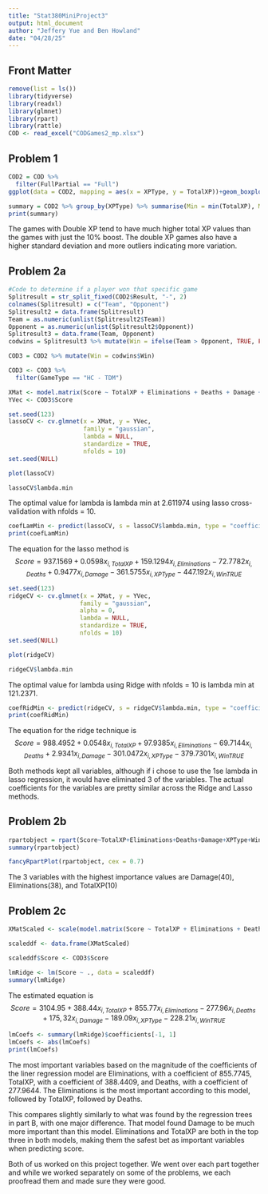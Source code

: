 ---
title: "Stat380MiniProject3"
output: html_document
author: "Jeffery Yue and Ben Howland"
date: "04/28/25"
---

## Front Matter
```{r}
remove(list = ls())
library(tidyverse)
library(readxl)
library(glmnet)
library(rpart)
library(rattle)
COD <- read_excel("CODGames2_mp.xlsx")
```


## Problem 1
```{r}
COD2 = COD %>% 
  filter(FullPartial == "Full")
ggplot(data = COD2, mapping = aes(x = XPType, y = TotalXP))+geom_boxplot()+labs(x = "XP Type", y = "Total XP")
```
```{r}
summary = COD2 %>% group_by(XPType) %>% summarise(Min = min(TotalXP), Max = max(TotalXP), Mean = mean(TotalXP), Median = median(TotalXP), StdDev = sd(TotalXP))
print(summary)
```
The games with Double XP tend to have much higher total XP values than the games with just the 10% boost. The double XP games also have a higher standard deviation and more outliers indicating more variation. 


## Problem 2a

```{r}
#Code to determine if a player won that specific game
Splitresult = str_split_fixed(COD2$Result, "-", 2)
colnames(Splitresult) = c("Team", "Opponent")
Splitresult2 = data.frame(Splitresult)
Team = as.numeric(unlist(Splitresult2$Team))
Opponent = as.numeric(unlist(Splitresult2$Opponent))
Splitresult3 = data.frame(Team, Opponent)
codwins = Splitresult3 %>% mutate(Win = ifelse(Team > Opponent, TRUE, FALSE), Loss = ifelse(Team < Opponent, TRUE, FALSE), Draw = ifelse(Team == Opponent, TRUE, FALSE))

COD3 = COD2 %>% mutate(Win = codwins$Win)
```

```{r}
COD3 <- COD3 %>%
  filter(GameType == "HC - TDM")

XMat <- model.matrix(Score ~ TotalXP + Eliminations + Deaths + Damage + XPType + Win, data = COD3)[,-1]
YVec <- COD3$Score

set.seed(123)
lassoCV <- cv.glmnet(x = XMat, y = YVec,
                     family = "gaussian",
                     lambda = NULL,
                     standardize = TRUE,
                     nfolds = 10)
set.seed(NULL)

plot(lassoCV)

lassoCV$lambda.min
```

The optimal value for lambda is lambda min at 2.611974 using lasso cross-validation with nfolds = 10.

```{r}
coefLamMin <- predict(lassoCV, s = lassoCV$lambda.min, type = "coefficients")
print(coefLamMin)
```

The equation for the lasso method is 
$$Score = 937.1569 + 0.0598x_{i, TotalXP} + 159.1294x_{i, Eliminations} - 72.7782x_{i, Deaths} + 0.9477x_{i, Damage} - 361.5755x_{i, XPType} - 447.192x_{i, WinTRUE}$$

```{r}
set.seed(123)
ridgeCV <- cv.glmnet(x = XMat, y = YVec,
                    family = "gaussian",
                    alpha = 0, 
                    lambda = NULL,
                    standardize = TRUE,
                    nfolds = 10)
set.seed(NULL)

plot(ridgeCV)

ridgeCV$lambda.min
```

The optimal value for lambda using Ridge with nfolds = 10 is lambda min at  121.2371.

```{r}
coefRidMin <- predict(ridgeCV, s = ridgeCV$lambda.min, type = "coefficients")
print(coefRidMin)
```

The equation for the ridge technique is
$$Score = 988.4952 + 0.0548x_{i, TotalXP} + 97.9385x_{i, Eliminations} - 69.7144x_{i, Deaths} + 2.9341x_{i, Damage} - 301.0472x_{i, XPType} - 379.7301x_{i, WinTRUE}$$

Both methods kept all variables, although if i chose to use the 1se lambda in lasso regression, it would have eliminated 3 of the variables. The actual coefficients for the variables are pretty similar across the Ridge and Lasso methods.


## Problem 2b
```{r}
rpartobject = rpart(Score~TotalXP+Eliminations+Deaths+Damage+XPType+Win, method = "anova", data = COD3, minbucket = 15)
summary(rpartobject)
```
```{r}
fancyRpartPlot(rpartobject, cex = 0.7)
```
The 3 variables with the highest importance values are Damage(40), Eliminations(38), and TotalXP(10)



## Problem 2c

```{r}
XMatScaled <- scale(model.matrix(Score ~ TotalXP + Eliminations + Deaths + Damage + XPType + Win, data = COD3)[,-1])

scaleddf <- data.frame(XMatScaled)

scaleddf$Score <- COD3$Score

lmRidge <- lm(Score ~ ., data = scaleddf)
summary(lmRidge)
```

The estimated equation is $$Score = 3104.95 + 388.44x_{i, TotalXP} + 855.77x_{i, Eliminations} - 277.96x_{i, Deaths} + 175,32x_{i, Damage} - 189.09x_{i, XPType} - 228.21x_{i, WinTRUE}$$

```{r}
lmCoefs <- summary(lmRidge)$coefficients[-1, 1]
lmCoefs <- abs(lmCoefs)
print(lmCoefs)
```

The most important variables based on the magnitude of the coefficients of the liner regression model are Eliminations, with a coefficient of 855.7745, TotalXP, with a coefficient of 388.4409, and Deaths, with a coefficient of 277.9644. The Eliminations is the most important according to this model, followed by TotalXP, followed by Deaths. 

This compares slightly similarly to what was found by the regression trees in part B, with one major difference. That model found Damage to be much more important than this model. Eliminations and TotalXP are both in the top three in both models, making them the safest bet as important variables when predicting score.

Both of us worked on this project together. We went over each part together and while we worked separately on some of the problems, we each proofread them and made sure they were good. 
